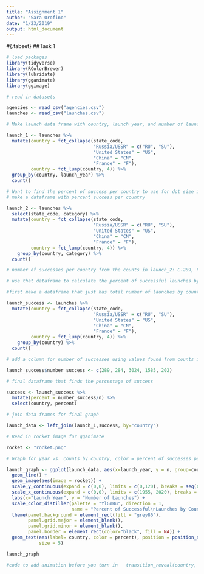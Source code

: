 ```yaml
---
title: "Assignment 1"
author: "Sara Orofino"
date: "1/23/2019"
output: html_document
---
```



#{.tabset}
##Task 1

```r
# load packages
library(tidyverse)
library(RColorBrewer)
library(lubridate)
library(gganimate) 
library(ggimage)

# read in datasets 

agencies <- read_csv("agencies.csv")
launches <- read_csv("launches.csv")
```

```r
# Make launch data frame with country, launch year, and number of launches per year for the graph with top 4 countries and the rest as "other"

launch_1 <- launches %>% 
  mutate(country = fct_collapse(state_code,
                                "Russia/USSR" = c("RU", "SU"),  
                                "United States" = "US",
                                "China" = "CN",
                                "France" = "F"),
         country = fct_lump(country, 4)) %>%  
  group_by(country, launch_year) %>% 
  count() 

# Want to find the percent of success per country to use for dot size in gganimate 
# make a dataframe with percent success per country 

launch_2 <- launches %>% 
  select(state_code, category) %>% 
  mutate(country = fct_collapse(state_code,
                                "Russia/USSR" = c("RU", "SU"),  
                                "United States" = "US",
                                "China" = "CN",
                                "France" = "F"),
         country = fct_lump(country, 4)) %>% 
    group_by(country, category) %>% 
  count()

# number of successes per country from the counts in launch_2: C-289, F-284, USSR-3024, US-1585, Other-202

# use that dataframe to calculate the percent of successful launches by country 

#first make a dataframe that just has total number of launches by country 

launch_success <- launches %>% 
  mutate(country = fct_collapse(state_code,
                                "Russia/USSR" = c("RU", "SU"),  
                                "United States" = "US",
                                "China" = "CN",
                                "France" = "F"),
         country = fct_lump(country, 4)) %>% 
    group_by(country) %>% 
  count()

# add a column for number of successes using values found from counts in launch_2 dataframe 

launch_success$number_success <- c(289, 284, 3024, 1585, 202)

# final dataframe that finds the percentage of success 

success <- launch_success %>% 
  mutate(percent = number_success/n) %>% 
  select(country, percent)

# join data frames for final graph 

launch_data <- left_join(launch_1,success, by="country")

```

```r

# Read in rocket image for gganimate 

rocket <- "rocket.png"
```



```r

# Graph for year vs. counts by country, color = percent of successes per country 

launch_graph <- ggplot(launch_data, aes(x=launch_year, y = n, group=country, color=percent)) +
  geom_line() +
  geom_image(aes(image = rocket)) +
  scale_y_continuous(expand = c(0,0), limits = c(0,120), breaks = seq(0,120, by = 15)) +
  scale_x_continuous(expand = c(0,0), limits = c(1955, 2020), breaks = seq(1955,2020, by=5)) +
  labs(x="Launch Year", y = "Number of Launches") +
  scale_color_distiller(palette = "YlGnBu", direction = 1, 
                        name = "Percent of Successful\nLaunches by Country") +
  theme(panel.background = element_rect(fill = "grey86"),
        panel.grid.major = element_blank(), 
        panel.grid.minor = element_blank(),
        panel.border = element_rect(color="black", fill = NA)) +
  geom_text(aes(label= country, color = percent), position = position_nudge(y = 0.04, x = 9), 
            size = 5)

launch_graph

#code to add animation before you turn in   transition_reveal(country, launch_year)
```

